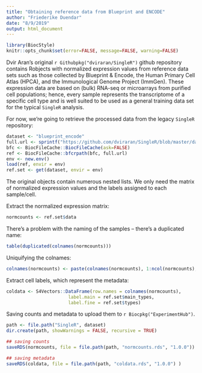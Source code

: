 ```yaml
---
title: "Obtaining reference data from Blueprint and ENCODE"
author: "Friederike Duendar"
date: "8/9/2019"
output: html_document
---
```


```r
library(BiocStyle)
knitr::opts_chunk$set(error=FALSE, message=FALSE, warning=FALSE)
```

Dvir Aran's original `r Githubpkg("dviraran/SingleR")` github repository contains Robjects with normalized expression values from reference data sets such as those collected by Blueprint & Encode, the Human Primary Cell Atlas (HPCA), and the Immunological Genome Project (ImmGen).
These expression data are based on (bulk) RNA-seq or microarrays from purified cell populations; hence, every sample represents the transcriptome of a specific cell type and is well suited to be used as a general training data set for the typical `SingleR` analysis.

For now, we're going to retrieve the processed data from the legacy `SingleR` repository:

```r
dataset <- "blueprint_encode" 
full.url <- sprintf("https://github.com/dviraran/SingleR/blob/master/data/%s.rda?raw=true", dataset)
bfc <- BiocFileCache::BiocFileCache(ask=FALSE)
ref <- BiocFileCache::bfcrpath(bfc, full.url)
env <- new.env()
load(ref, envir = env)
ref.set <- get(dataset, envir = env)
```

The original objects contain numerous nested lists.
We only need the matrix of normalized expression values and the labels assigned to
each sample/cell.

Extract the normalized expression matrix:

```r
normcounts <- ref.set$data
```

There's a problem with the naming of the samples -- there's a duplicated name:

```r
table(duplicated(colnames(normcounts)))
```

Uniquifying the colnames:

```r
colnames(normcounts) <- paste(colnames(normcounts), 1:ncol(normcounts), sep = ".")
```

Extract cell labels, which represent the metadata:

```r
coldata <- S4Vectors::DataFrame(row.names = colnames(normcounts),
                       label.main = ref.set$main_types,
                       label.fine = ref.set$types)
```

Saving counts and metadata to upload them to `r Biocpkg("ExperimentHub")`.

```r
path <- file.path("SingleR", dataset)
dir.create(path, showWarnings = FALSE, recursive = TRUE)

## saving counts
saveRDS(normcounts, file = file.path(path, "normcounts.rds", "1.0.0"))

## saving metadata
saveRDS(coldata, file = file.path(path, "coldata.rds", "1.0.0") )
```
